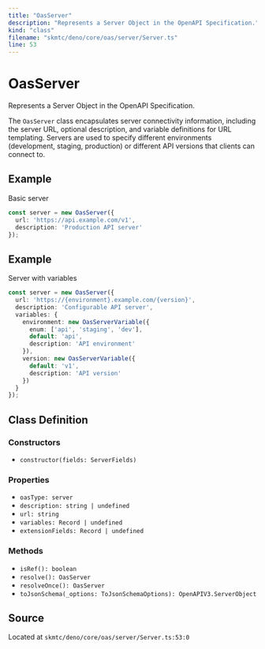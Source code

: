 ```yaml
---
title: "OasServer"
description: "Represents a Server Object in the OpenAPI Specification."
kind: "class"
filename: "skmtc/deno/core/oas/server/Server.ts"
line: 53
---
```


# OasServer

Represents a Server Object in the OpenAPI Specification.

The `OasServer` class encapsulates server connectivity information, including
the server URL, optional description, and variable definitions for URL templating.
Servers are used to specify different environments (development, staging, production)
or different API versions that clients can connect to.


## Example

Basic server
```typescript
const server = new OasServer({
  url: 'https://api.example.com/v1',
  description: 'Production API server'
});
```


## Example

Server with variables
```typescript
const server = new OasServer({
  url: 'https://{environment}.example.com/{version}',
  description: 'Configurable API server',
  variables: {
    environment: new OasServerVariable({
      enum: ['api', 'staging', 'dev'],
      default: 'api',
      description: 'API environment'
    }),
    version: new OasServerVariable({
      default: 'v1',
      description: 'API version'
    })
  }
});
```

## Class Definition

### Constructors

- `constructor(fields: ServerFields)`

### Properties

- `oasType: server`
- `description: string | undefined`
- `url: string`
- `variables: Record | undefined`
- `extensionFields: Record | undefined`

### Methods

- `isRef(): boolean`
- `resolve(): OasServer`
- `resolveOnce(): OasServer`
- `toJsonSchema(_options: ToJsonSchemaOptions): OpenAPIV3.ServerObject`

## Source

Located at `skmtc/deno/core/oas/server/Server.ts:53:0`
